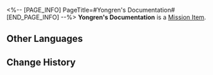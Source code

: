 <%-- [PAGE_INFO]
PageTitle=#Yongren's Documentation#
[END_PAGE_INFO] --%>
{{Item Infobox
|id          = 140313
|image       = Item Yongren's Documentation.png
|type        = Mission Item
|invCategory = Missions
|rarity      = 3
|effect      = 
|description = Confidential documents from the Seat of Divine Foresight. It records the entire process of Yongren joining the Cloud Knights.
}}
{{Description|''"Codename: 27-149"''}}
'''Yongren's Documentation''' is a [[Mission Item]].

==Other Languages==
{{Other Languages
|en   = Yongren's Documentation
|zhs  = 永仁的证明文件
|zht  = 永仁的證明文件
|ja   = 永仁の証明書
|ko   = 영인의 증명 서류
|es   = Documentación de Yongren
|fr   = Dossier sur Yongren
|ru   = Документация Юнжэня
|th   = เอกสารยืนยันของ Yongren
|vi   = Tài Liệu Chứng Minh Của Yongren
|de   = Yongrens Dokumentation
|id   = Dokumen Pembuktian Yongren
|pt   = Documentação de Yongren
}}

==Change History==
{{Change History|1.3}}